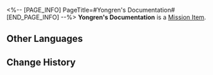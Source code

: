 <%-- [PAGE_INFO]
PageTitle=#Yongren's Documentation#
[END_PAGE_INFO] --%>
{{Item Infobox
|id          = 140313
|image       = Item Yongren's Documentation.png
|type        = Mission Item
|invCategory = Missions
|rarity      = 3
|effect      = 
|description = Confidential documents from the Seat of Divine Foresight. It records the entire process of Yongren joining the Cloud Knights.
}}
{{Description|''"Codename: 27-149"''}}
'''Yongren's Documentation''' is a [[Mission Item]].

==Other Languages==
{{Other Languages
|en   = Yongren's Documentation
|zhs  = 永仁的证明文件
|zht  = 永仁的證明文件
|ja   = 永仁の証明書
|ko   = 영인의 증명 서류
|es   = Documentación de Yongren
|fr   = Dossier sur Yongren
|ru   = Документация Юнжэня
|th   = เอกสารยืนยันของ Yongren
|vi   = Tài Liệu Chứng Minh Của Yongren
|de   = Yongrens Dokumentation
|id   = Dokumen Pembuktian Yongren
|pt   = Documentação de Yongren
}}

==Change History==
{{Change History|1.3}}